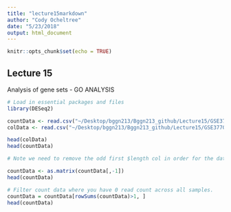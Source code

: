 ```yaml
---
title: "lecture15markdown"
author: "Cody Ocheltree"
date: "5/23/2018"
output: html_document
---
```


```r
knitr::opts_chunk$set(echo = TRUE)
```

## Lecture 15

Analysis of gene sets - GO ANALYSIS

```r
# Load in essential packages and files
library(DESeq2)

countData <- read.csv("~/Desktop/bggn213/Bggn213_github/Lecture15/GSE37704_featurecounts.csv", row.names = 1)
colData <- read.csv("~/Desktop/bggn213/Bggn213_github/Lecture15/GSE37704_metadata.csv", row.names = 1)

head(colData)
head(countData)
```

```r
# Note we need to remove the odd first $length col in order for the data sets to match up

countData <- as.matrix(countData[,-1])
head(countData)
```

```r
# Filter count data where you have 0 read count across all samples.
countData = countData[rowSums(countData)>1, ]
head(countData)
```

